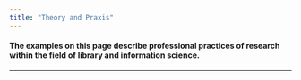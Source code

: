 ```yaml
---
title: "Theory and Praxis"
---
```


#### **The examples on this page describe professional practices of research within the field of library and information science.**

------------------------------------------------------------------------
